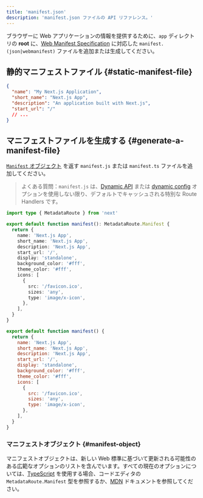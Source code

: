 ```yaml
---
title: 'manifest.json'
description: 'manifest.json ファイルの API リファレンス。'
---
```


ブラウザーに Web アプリケーションの情報を提供するために、`app` ディレクトリの **root** に、[Web Manifest Specification](https://developer.mozilla.org/docs/Web/Manifest) に対応した `manifest.(json|webmanifest)` ファイルを追加または生成してください。

## 静的マニフェストファイル {#static-manifest-file}

```json title="app/manifest.json | app/manifest.webmanifest"
{
  "name": "My Next.js Application",
  "short_name": "Next.js App",
  "description": "An application built with Next.js",
  "start_url": "/"
  // ...
}
```

## マニフェストファイルを生成する {#generate-a-manifest-file}

[`Manifest` オブジェクト](#manifest-object) を返す `manifest.js` または `manifest.ts` ファイルを追加してください。

> よくある質問：`manifest.js` は、[Dynamic API](/docs/app/building-your-application/caching#dynamic-apis) または [dynamic config](/docs/app/building-your-application/caching#segment-config-options) オプションを使用しない限り、デフォルトでキャッシュされる特別な Route Handlers です。

<Tabs>
<TabItem value="ts" label="TypeScript">

```ts title="app/manifest.ts" switcher
import type { MetadataRoute } from 'next'

export default function manifest(): MetadataRoute.Manifest {
  return {
    name: 'Next.js App',
    short_name: 'Next.js App',
    description: 'Next.js App',
    start_url: '/',
    display: 'standalone',
    background_color: '#fff',
    theme_color: '#fff',
    icons: [
      {
        src: '/favicon.ico',
        sizes: 'any',
        type: 'image/x-icon',
      },
    ],
  }
}
```

</TabItem>
<TabItem value="js" label="JavaScript">

```js title="app/manifest.js" switcher
export default function manifest() {
  return {
    name: 'Next.js App',
    short_name: 'Next.js App',
    description: 'Next.js App',
    start_url: '/',
    display: 'standalone',
    background_color: '#fff',
    theme_color: '#fff',
    icons: [
      {
        src: '/favicon.ico',
        sizes: 'any',
        type: 'image/x-icon',
      },
    ],
  }
}
```

</TabItem>
</Tabs>

### マニフェストオブジェクト {#manifest-object}

マニフェストオブジェクトは、新しい Web 標準に基づいて更新される可能性のある広範なオプションのリストを含んでいます。すべての現在のオプションについては、[TypeScript](https://nextjs.org/docs/app/api-reference/config/typescript#ide-plugin) を使用する場合、コードエディタの `MetadataRoute.Manifest` 型を参照するか、[MDN](https://developer.mozilla.org/docs/Web/Manifest) ドキュメントを参照してください。
